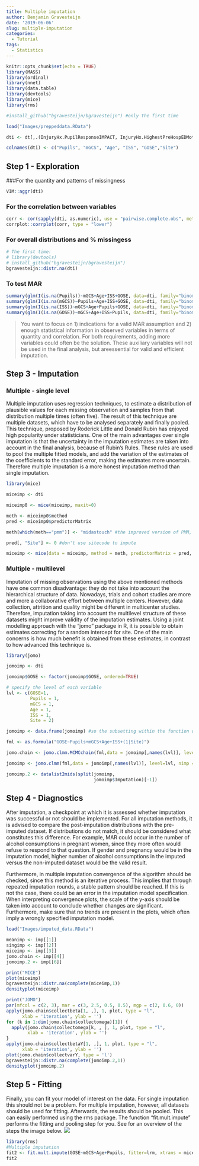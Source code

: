 ```yaml
---
title: Multiple imputation
author: Benjamin Gravesteijn
date: '2019-06-06'
slug: multiple-imputation
categories:
  - Tutorial
tags:
  - Statistics
---
```



```r
knitr::opts_chunk$set(echo = TRUE)
library(MASS)
library(ordinal)
library(nnet)
library(data.table)
library(devtools)
library(mice)
library(rms)

#install_github("bgravesteijn/bgravesteijn") #only the first time

load("Images/preppeddata.RData")

dti <- dt[,.(InjuryHx.PupilResponseIMPACT, InjuryHx.HighestPreHospEDMotorGCS,Subject.Age, InjuryHx.TotalISS, gose, Subject.SiteCode)]

colnames(dti) <- c("Pupils", "mGCS", "Age", "ISS", "GOSE","Site")

```

## Step 1 - Exploration
###For the quantity and patterns of missingness
```r
VIM::aggr(dti)
```
### For the correlation between variables
```r
corr <- cor(sapply(dti, as.numeric), use = "pairwise.complete.obs", method = "spearman")
corrplot::corrplot(corr, type = "lower")
```
### For overall distributions and % missingess
```r
# The first time:
# library(devtools)
# install_github("bgravesteijn/bgravesteijn")
bgravesteijn::distr.na(dti)
```
### To test MAR
```r
summary(glm(I(is.na(Pupils))~mGCS+Age+ISS+GOSE, data=dti, family="binomial"))
summary(glm(I(is.na(mGCS))~Pupils+Age+ISS+GOSE, data=dti, family="binomial"))
summary(glm(I(is.na(ISS))~mGCS+Age+Pupils+GOSE, data=dti, family="binomial"))
summary(glm(I(is.na(GOSE))~mGCS+Age+ISS+Pupils, data=dti, family="binomial"))
```
> You want to focus on 1) indications for a valid MAR assumption and 2) enough statistical information in observed variables in terms of quantity and correlation. For both requirements, adding more variables could often be the solution. These auxiliary variables will not be used in the final analysis, but areessential for valid and efficient imputation.   

## Step 3 - Imputation

### Multiple - single level
Multiple imputation uses regression techniques, to estimate a distribution of plausible values for each missing observation and samples from that distribution multiple times (often five). The result of this technique are multiple datasets, which have to be analysed separately and finally pooled. This technique, proposed by Roderick Little and Donald Rubin has enjoyed high popularity under statisticians. One of the main advantages over single imputation is that the uncertainty in the imputation estimates are taken into account in the final analysis, because of Rubin's Rules. These rules are used to pool the multiple fitted models, and add the variation of the estimates of the coefficients to the standard error, making the estimates more uncertain. Therefore multiple imputation is a more honest imputation method than single imputation. 


```r
library(mice)

miceimp <- dti

miceimp0 <- mice(miceimp, maxit=0)

meth <- miceimp0$method
pred <- miceimp0$predictorMatrix

meth[which(meth=="pmm")] <- "midastouch" #the improved version of PMM, of the miceadds package

pred[, "Site"] <- 0 #don't use sitecode to impute

miceimp <- mice(data = miceimp, method = meth, predictorMatrix = pred, m=5, printFlag = FALSE, set.seed=1234)
```

### Multiple - multilevel
Imputation of missing observations using the above mentioned methods have one common disadvantage: they do not take into account the hierarchical structure of data. Nowadays, trials and cohort studies are more and more a collaborative effort between multiple centers. However, data collection, attrition and quality might be different in multicenter studies. Therefore, imputation taking into account the multilevel structure of these datasets might improve validity of the imputation estimates. Using a joint modelling approach with the "jomo" package in R, it is possible to obtain estimates correcting for a random intercept for site. One of the main concerns is how much benefit is obtained from these estimates, in contrast to how advanced this technique is. 


```r
library(jomo)

jomoimp <- dti

jomoimp$GOSE <- factor(jomoimp$GOSE, ordered=TRUE)

# specify the level of each variable
lvl <- c(GOSE=1, 
         Pupils = 1, 
         mGCS = 1, 
         Age = 1, 
         ISS = 1, 
         Site = 2)

jomoimp <- data.frame(jomoimp) #so the subsetting within the function works

fml <- as.formula("GOSE~Pupils+mGCS+Age+ISS+(1|Site)")

jomo.chain <- jomo.clmm.MCMCchain(fml,data = jomoimp[,names(lvl)], level=lvl)

jomoimp <- jomo.clmm(fml,data = jomoimp[,names(lvl)], level=lvl, nimp = 5)

jomoimp.2 <- datalist2mids(split(jomoimp,
                                 jomoimp$Imputation)[-1])
```

## Step 4 - Diagnostics
After imputation, a checkpoint at which it is assessed whether imputation was successful or not should be implemented. For all imputation methods, it is advised to compare the post-imputation distributions with the pre-imputed dataset. If distributions do not match, it should be considered what constitutes this difference. For example, MAR could occur in the number of alcohol consumptions in pregnant women, since they more often would refuse to respond to that question. If gender and pregnancy would be in the imputation model, higher number of alcohol consumptions in the imputed versus the non-imputed dataset would be the valid result.

Furthermore, in multiple imputation convergence of the algorithm should be checked, since this method is an iterative process. This implies that through repeated imputation rounds, a stable pattern should be reached. If this is not the case, there could be an error in the imputation model specification. When interpreting convergence plots, the scale of the y-axis should be taken into account to conclude whether changes are significant. Furthermore, make sure that no trends are present in the plots, which often imply a wrongly specified imputation model.  
```r
load("Images/imputed_data.RData")

meanimp <- imp[[1]]
singimp <- imp[[2]]
miceimp <- imp[[3]]
jomo.chain <- imp[[4]]
jomoimp.2 <- imp[[6]]
```


```r
print("MICE")
plot(miceimp)
bgravesteijn::distr.na(complete(miceimp,1))
densityplot(miceimp)

print("JOMO")
par(mfcol = c(2, 3), mar = c(3, 2.5, 0.5, 0.5), mgp = c(2, 0.6, 0))
apply(jomo.chain$collectbeta[1, ,], 1, plot, type = "l",
      xlab = 'iteration', ylab = '')
for (k in 1:dim(jomo.chain$collectomega)[1]) {
  apply(jomo.chain$collectomega[k, , ], 1, plot, type = "l",
        xlab = 'iteration', ylab = '')
}
apply(jomo.chain$collectbetaY[1, ,], 1, plot, type = "l",
      xlab = 'iteration', ylab = '')
plot(jomo.chain$collectvarY, type = 'l')
bgravesteijn::distr.na(complete(jomoimp.2,1))
densityplot(jomoimp.2)
```

## Step 5 - Fitting
Finally, you can fit your model of interest on the data. For single imputation this should not be a problem. For multiple imputation, however, all datasets should be used for fitting. Afterwards, the results should be pooled. This can easily performed using the rms package. The function "fit.mult.impute" performs the fitting and pooling step for you. See for an overview of the steps the image below.
![](Images/mice.plot.png)

```r
library(rms)
#Multiple imputation
fit2 <- fit.mult.impute(GOSE~mGCS+Age+Pupils, fitter=lrm, xtrans = miceimp, data=dti)
fit2

```

